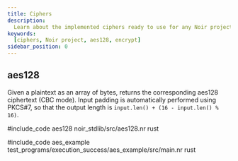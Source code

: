 ```yaml
---
title: Ciphers
description:
  Learn about the implemented ciphers ready to use for any Noir project
keywords:
  [ciphers, Noir project, aes128, encrypt]
sidebar_position: 0
---
```



## aes128

Given a plaintext as an array of bytes, returns the corresponding aes128 ciphertext (CBC mode). Input padding is automatically performed using PKCS#7, so that the output length is `input.len() + (16 - input.len() % 16)`.

#include_code aes128 noir_stdlib/src/aes128.nr rust

#include_code aes_example test_programs/execution_success/aes_example/src/main.nr rust



<BlackBoxInfo />
